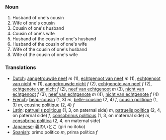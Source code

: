 === Noun ===

# Husband of one's cousin
# Wife of one's cousin
# Cousin of one's husband
# Cousin of one's wife
# Husband of the cousin of one's husband
# Husband of the cousin of one's wife
# Wife of the cousin of one's husband
# Wife of the cousin of one's wife

=== Translations ===
*[[Dutch]]: [[aangetrouwde neef]] ''m'' (1), [[echtgenoot van neef]] ''m'' (1), [[echtgenoot van nicht]] ''m'' (1), [[aangetrouwde nicht]] ''f'' (2), [[echtgenote van neef]] ''f'' (2), [[echtgenote van nicht]] ''f'' (2), [[neef van echtgenoot]] ''m'' (3), [[nicht van echtgenoot]] ''f'' (3), [[neef van echtgenote]] ''m'' (4), [[nicht van echtgenote]] ''f'' (4)
*[[French]]: [[beau-cousin]] (1, 3) ''m'', [[belle-cousine]] (2, 4) ''f'', [[cousin politique]] (1, 3) ''m'', [[cousine politique]] (2, 4) ''f''
*[[Latin]]: [[patruelis politicus]] (1, 3, on paternal side) ''m'', [[patruelis politica]] (2, 4, on paternal side) ''f'', [[consobrinus politicus]] (1, 3, on maternal side) ''m'', [[consobrina politica]] (2, 4, on maternal side)
*[[Japanese]]: 義のいとこ (giri no itoko)
*[[Spanish]]: primo político ''m'', prima política ''f''